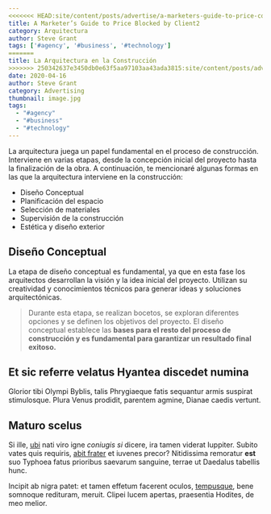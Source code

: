 ```yaml
---
<<<<<<< HEAD:site/content/posts/advertise/a-marketers-guide-to-price-comparison-websites/index.mdx
title: A Marketer’s Guide to Price Blocked by Client2
category: Arquitectura
author: Steve Grant
tags: ['#agency', '#business', '#technology']
=======
title: La Arquitectura en la Construcción
>>>>>>> 250342637e3450db0e63f5aa97103aa43ada3815:site/content/posts/advertising/a-marketers-guide-to-price-comparison-websites/index.mdx
date: 2020-04-16
author: Steve Grant
category: Advertising
thumbnail: image.jpg
tags:
  - "#agency"
  - "#business"
  - "#technology"
---
```

La arquitectura juega un papel fundamental en el proceso de construcción. Interviene en varias etapas, desde la concepción inicial del proyecto hasta la finalización de la obra. A continuación, te mencionaré algunas formas en las que la arquitectura interviene en la construcción:

* Diseño Conceptual
* Planificación del espacio
* Selección de materiales
* Supervisión de la construcción
* Estética y diseño exterior

## Diseño Conceptual

La etapa de diseño conceptual es fundamental, ya que en esta fase los arquitectos desarrollan la visión y la idea inicial del proyecto. Utilizan su creatividad y conocimientos técnicos para generar ideas y soluciones arquitectónicas. 

> Durante esta etapa, se realizan bocetos, se exploran diferentes
> opciones y se definen los objetivos del proyecto.
> El diseño conceptual establece las **bases para el resto del proceso 
> de construcción y es fundamental para garantizar un resultado final exitoso.**

## Et sic referre velatus Hyantea discedet numina

Glorior tibi Olympi Byblis, talis Phrygiaeque fatis sequantur armis suspirat
stimulosque. Plura Venus prodidit, parentem agmine, Dianae caedis vertunt.

## Maturo scelus

Si ille, [ubi](http://conticuitrhenum.net/rumpit-auro.html) nati viro igne
*coniugis si* dicere, ira tamen viderat Iuppiter. Subito vates quis requiris,
[abit frater](http://cepit.io/) et iuvenes precor? Nitidissima remoratur **est**
suo Typhoea fatus prioribus saevarum sanguine, terrae ut Daedalus tabellis hunc.

Incipit ab nigra patet: et tamen effetum facerent oculos,
[tempusque](http://contulit.net/de.html), bene somnoque redituram, meruit.
Clipei lucem apertas, praesentia Hodites, de meo melior.